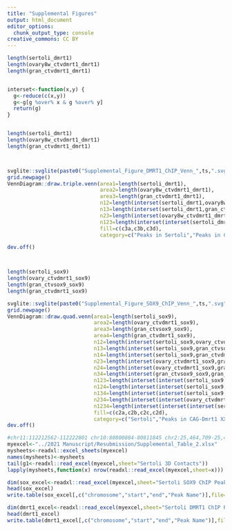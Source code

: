 ```yaml
---
title: "Supplemental Figures"
output: html_document
editor_options: 
  chunk_output_type: console
creative_commons: CC BY
---
```


```r

length(sertoli_dmrt1)
length(ovary8w_ctvdmrt1_dmrt1)
length(gran_ctvdmrt1_dmrt1)


interset<-function(x,y) {
  g<-reduce(c(x,y))
  g<-g[g %over% x & g %over% y]
  return(g)
}


length(sertoli_dmrt1)
length(ovary8w_ctvdmrt1_dmrt1)
length(gran_ctvdmrt1_dmrt1)



svglite::svglite(paste0("Supplemental_Figure_DMRT1_ChIP_Venn_",ts,".svg"),width=5,height=4.5)
grid.newpage()
VennDiagram::draw.triple.venn(area1=length(sertoli_dmrt1),
                              area2=length(ovary8w_ctvdmrt1_dmrt1),
                              area3=length(gran_ctvdmrt1_dmrt1),
                              n12=length(interset(sertoli_dmrt1,ovary8w_ctvdmrt1_dmrt1)),
                              n13=length(interset(sertoli_dmrt1,gran_ctvdmrt1_dmrt1)),
                              n23=length(interset(ovary8w_ctvdmrt1_dmrt1,gran_ctvdmrt1_dmrt1)),
                              n123=length(interset(interset(sertoli_dmrt1,ovary8w_ctvdmrt1_dmrt1),gran_ctvdmrt1_dmrt1)),
                              fill=c(c3a,c3b,c3d),
                              category=c("Peaks in Sertoli","Peaks in CAG-Dmrt1 XX Gonad","Peaks in CAG-DMRT1 Granulosa Cells"))

dev.off()



length(sertoli_sox9)
length(ovary_ctvdmrt1_sox9)
length(gran_ctvsox9_sox9)
length(gran_ctvdmrt1_sox9)

svglite::svglite(paste0("Supplemental_Figure_SOX9_ChIP_Venn_",ts,".svg"),width=5,height=4.5)
grid.newpage()
VennDiagram::draw.quad.venn(area1=length(sertoli_sox9),
                            area2=length(ovary_ctvdmrt1_sox9),
                            area3=length(gran_ctvsox9_sox9),
                            area4=length(gran_ctvdmrt1_sox9),
                            n12=length(interset(sertoli_sox9,ovary_ctvdmrt1_sox9)),
                            n13=length(interset(sertoli_sox9,gran_ctvsox9_sox9)),
                            n14=length(interset(sertoli_sox9,gran_ctvdmrt1_sox9)),
                            n23=length(interset(ovary_ctvdmrt1_sox9,gran_ctvsox9_sox9)),
                            n24=length(interset(ovary_ctvdmrt1_sox9,gran_ctvdmrt1_sox9)),
                            n34=length(interset(gran_ctvsox9_sox9,gran_ctvdmrt1_sox9)),
                            n123=length(interset(interset(sertoli_sox9,ovary_ctvdmrt1_sox9),gran_ctvsox9_sox9)),
                            n124=length(interset(interset(sertoli_sox9,ovary_ctvdmrt1_sox9),gran_ctvdmrt1_sox9)),
                            n134=length(interset(interset(sertoli_sox9,gran_ctvsox9_sox9),gran_ctvdmrt1_sox9)),
                            n234=length(interset(interset(ovary_ctvdmrt1_sox9,gran_ctvsox9_sox9),gran_ctvdmrt1_sox9)),
                            n1234=length(interset(interset(interset(sertoli_sox9,ovary_ctvdmrt1_sox9),gran_ctvsox9_sox9),gran_ctvdmrt1_sox9)),
                            fill=c(c2a,c2b,c2c,c2d),
                            category=c("Sertoli","Peaks in CAG-Dmrt1 XX Gonad","Peaks in CAG-SOX9 Granulosa Cells","Peaks in CAG-DMRT1 Granulosa Cells"))
dev.off()

```

```r
#chr11:112212562-112222801 chr10:80800884-80811845 chr2:25,464,709-25,472,110
myexcel<-"../2021 Manuscript/Resubmission/Supplemental_Table_2.xlsx"
mysheets<-readxl::excel_sheets(myexcel)
names(mysheets)<-mysheets
tail(g1<-readxl::read_excel(myexcel,sheet="Sertoli 3D Contacts"))
lapply(mysheets,function(x) nrow(readxl::read_excel(myexcel,sheet=x)))

dim(sox_excel<-readxl::read_excel(myexcel,sheet="Sertoli SOX9 ChIP Peaks (P7)"))
head(sox_excel)
write.table(sox_excel[,c("chromosome","start","end","Peak Name")],file="sox_excel.bed",quote=F,row.names=F,sep = "\t",col.names=F)

dim(dmrt1_excel<-readxl::read_excel(myexcel,sheet="Sertoli DMRT1 ChIP Peaks (P7)"))
head(dmrt1_excel)
write.table(dmrt1_excel[,c("chromosome","start","end","Peak Name")],file="dmrt1_excel.bed",quote=F,row.names=F,sep = "\t",col.names=F)
```

